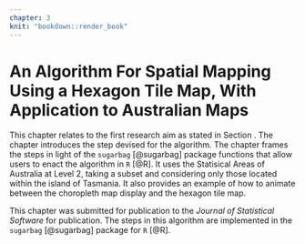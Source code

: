 ```yaml
---
chapter: 3
knit: "bookdown::render_book"
---
```



# An Algorithm For Spatial Mapping Using a Hexagon Tile Map, With Application to Australian Maps {#ch:algorithm}

This chapter relates to the first research aim as stated in Section \ref{sec:aims}.
The chapter introduces the step devised for the algorithm.
The chapter frames the steps in light of the `sugarbag` [@sugarbag] package functions that allow users to enact the algorithm in `R` [@R]. It uses the Statisical Areas of Australia at Level 2, taking a subset and considering only those located within the island of Tasmania.
It also provides an example of how to animate between the choropleth map display and the hexagon tile map.


This chapter was submitted for publication to the *Journal of Statistical Software* for publication. 
The steps in this algorithm are implemented in the `sugarbag` [@sugarbag] package for `R` [@R].

\includepdf[pages = {1-}, scale=0.8]{statement-of-contribution_algorithm.pdf}

\includepdf[pages = {1-}, scale=1, pagecommand={}]{03-algorithm.pdf}
